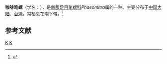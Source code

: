 {{Speciesbox
| taxon = Phaeomitra coffea
| binomial_authority = (Schubert et Wagner, 1829)
}}
'''咖啡笔螺'''（学名：''{{lang|la|Phaeomitra coffea}}''），是[[新腹足目|新腹足目]][[笔螺科|笔螺科]]''Phaeomitra''属的一种。主要分布于[[中国大陆|中国大陆]]、[[台湾|台湾]]，常栖息在潮下带。<ref>{{cite web|url=http://shell.sinica.edu.tw/chinese/shellbase_detail.php?science_no=1206|title=国际贝库：咖啡笔螺|publisher=台湾贝类资料库|accessdate=2009-08-11|archive-date=2016-03-04|archive-url=https://web.archive.org/web/20160304092558/http://shell.sinica.edu.tw/chinese/shellbase_detail.php?science_no=1206|dead-url=no}}</ref>

== 参考文献 ==
{{reflist}}
{{taxonbar}}
[[Category:_1829年描述的动物|K]]
[[Category:笔螺科|K]]